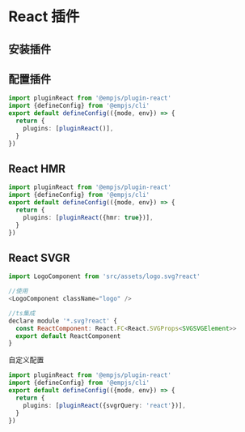 # React 插件 

## 安装插件

<PackageManagerTabs command="add @empjs/plugin-react -D" />

## 配置插件
```ts title="emp-config.js"
import pluginReact from '@empjs/plugin-react'
import {defineConfig} from '@empjs/cli'
export default defineConfig(({mode, env}) => {
  return {
    plugins: [pluginReact()],
  }
})
```
## React HMR
```ts title="emp-config.js"
import pluginReact from '@empjs/plugin-react'
import {defineConfig} from '@empjs/cli'
export default defineConfig(({mode, env}) => {
  return {
    plugins: [pluginReact({hmr: true})],
  }
})
```
## React SVGR
```js 
import LogoComponent from 'src/assets/logo.svg?react'

//使用
<LogoComponent className="logo" />

//ts集成
declare module '*.svg?react' {
  const ReactComponent: React.FC<React.SVGProps<SVGSVGElement>>
  export default ReactComponent
}
```
自定义配置
```ts title="emp-config.js"
import pluginReact from '@empjs/plugin-react'
import {defineConfig} from '@empjs/cli'
export default defineConfig(({mode, env}) => {
  return {
    plugins: [pluginReact({svgrQuery: 'react'})],
  }
})
```